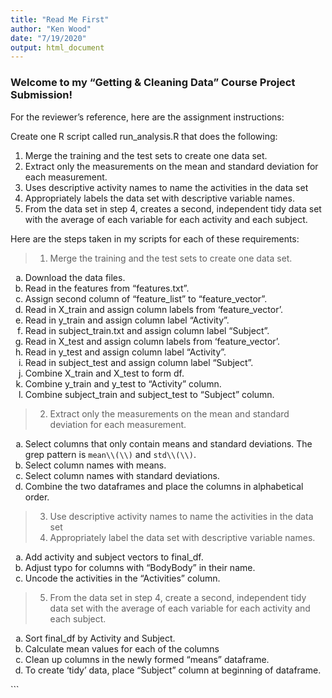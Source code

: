 ```yaml
---
title: "Read Me First"
author: "Ken Wood"
date: "7/19/2020"
output: html_document
---
```


### Welcome to my "Getting & Cleaning Data" Course Project Submission!

For the reviewer's reference, here are the assignment instructions:

Create one R script called run_analysis.R that does the following:

1. Merge the training and the test sets to create one data set.
2. Extract only the measurements on the mean and standard deviation for each measurement.
3. Uses descriptive activity names to name the activities in the data set
4. Appropriately labels the data set with descriptive variable names.
5. From the data set in step 4, creates a second, independent tidy data set with the 
average of each variable for each activity and each subject.

Here are the steps taken in my scripts for each of these requirements:

>1. Merge the training and the test sets to create one data set.

a.    Download the data files.
b.    Read in the features from "features.txt".
c.    Assign second column of "feature_list" to "feature_vector".
d.    Read in X_train and assign column labels from 'feature_vector'.
e.    Read in y_train and assign column label "Activity".
f.    Read in subject_train.txt and assign column label "Subject".
g.    Read in X_test and assign column labels from 'feature_vector'.
h.    Read in y_test and assign column label "Activity".
i.    Read in subject_test and assign column label "Subject".
j.    Combine X_train and X_test to form df.
k.    Combine y_train and y_test to "Activity" column.
l.    Combine subject_train and subject_test to "Subject" column.

>2. Extract only the measurements on the mean and standard deviation for each measurement.

a. Select columns that only contain means and standard deviations. The grep pattern is `mean\\(\\)` and `std\\(\\)`.
b. Select column names with means.
c. Select column names with standard deviations.
d. Combine the two dataframes and place the columns in alphabetical order.

>3. Use descriptive activity names to name the activities in the data set
4. Appropriately label the data set with descriptive variable names. 

a. Add activity and subject vectors to final_df.
b. Adjust typo for columns with "BodyBody" in their name.
c. Uncode the activities in the "Activities" column.

>5. From the data set in step 4, create a second, independent tidy data set with the 
average of each variable for each activity and each subject.

a. Sort final_df by Activity and Subject.
b. Calculate mean values for each of the columns
c. Clean up columns in the newly formed "means" dataframe.
d. To create 'tidy' data, place "Subject" column at beginning of dataframe.

```

